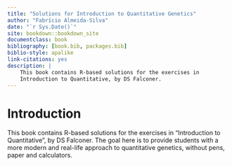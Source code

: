 ```yaml
--- 
title: "Solutions for Introduction to Quantitative Genetics"
author: "Fabrício Almeida-Silva"
date: "`r Sys.Date()`"
site: bookdown::bookdown_site
documentclass: book
bibliography: [book.bib, packages.bib]
biblio-style: apalike
link-citations: yes
description: |
    This book contains R-based solutions for the exercises in 
    Introduction to Quantitative, by DS Falconer.
---
```


# Introduction

This book contains R-based solutions for the exercises in "Introduction to Quantitative", by DS Falconer. The goal here is to provide students with a more modern and real-life approach to quantitative genetics, without pens, paper and calculators.

